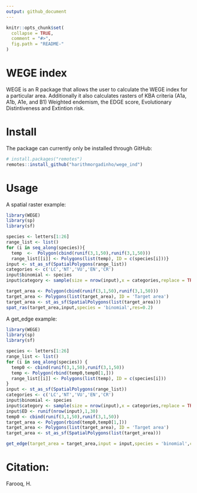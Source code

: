 ```yaml
---
output: github_document
---
```


<!-- README.md is generated from README.Rmd. Please edit that file -->
<!-- devtools::rmarkdown::render("README.Rmd") -->
<!-- Rscript -e "library(knitr); knit('README.Rmd')" -->

```r
knitr::opts_chunk$set(
  collapse = TRUE,
  comment = "#>",
  fig.path = "README-"
)
```

# WEGE index

WEGE is an R package that allows the user to calculate the WEGE index for a particular area. Additionally it also calculates rasters of KBA criteria (A1a, A1b, A1e, and B1) Weighted endemism, the EDGE score, Evolutionary Distintiveness and Extintion risk.

# Install

The package can currently only be installed through GitHub:

```r
# install.packages("remotes")
remotes::install_github("harithmorgadinho/wege_ind")
```

# Usage

A spatial raster example:

```r
library(WEGE)
library(sp)
library(sf)

species <- letters[1:26]
range_list <- list()
for (i in seq_along(species)){
  temp  <-  Polygon(cbind(runif(3,1,50),runif(3,1,50)))
  range_list[[i]] <- Polygons(list(temp), ID = c(species[i]))}
input <- st_as_sf(SpatialPolygons(range_list))
categories <- c('LC','NT','VU','EN','CR')
input$binomial <- species
input$category <- sample(size = nrow(input),x = categories,replace = TRUE)

target_area <- Polygon(cbind(runif(3,1,50),runif(3,1,50)))
target_area <- Polygons(list(target_area), ID = 'Target area')
target_area <- st_as_sf(SpatialPolygons(list(target_area)))
spat_ras(target_area,input,species = 'binomial',res=0.2)
```
A get_edge example:

```r
library(WEGE) 
library(sp)
library(sf)

species <- letters[1:26]
range_list <- list()
for (i in seq_along(species)) {
  temp0 <- cbind(runif(3,1,50),runif(3,1,50))
  temp <- Polygon(rbind(temp0,temp0[1,]))
  range_list[[i]] <- Polygons(list(temp), ID = c(species[i]))
}
input <- st_as_sf(SpatialPolygons(range_list))
categories <- c('LC','NT','VU','EN','CR')
input$binomial <- species
input$category <- sample(size = nrow(input),x = categories,replace = TRUE)
input$ED <- runif(nrow(input),1,30)
temp0 <- cbind(runif(3,1,50),runif(3,1,50))
target_area <- Polygon(rbind(temp0,temp0[1,]))
target_area <- Polygons(list(target_area), ID = 'Target area')
target_area <- st_as_sf(SpatialPolygons(list(target_area)))

get_edge(target_area = target_area,input = input,species = 'binomial',category = 'category')
```

# Citation:
Farooq, H. 
